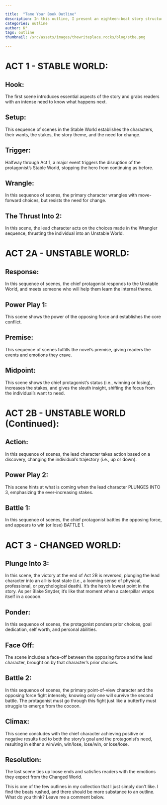 ```yaml
---

title:  "Tame Your Book Outline"
description: In this outline, I present an eighteen-beat story structure divided into three acts. Stable World, Unstable World (split into 2A and 2B), and Changed World. While it follows the traditional progression from setup through conflict to resolution, with key moments like Power Plays and Battles clearly marked, I find it lacks the depth and substance needed for a truly useful writing tool. The beats feel rushed, and though it covers essential story elements like the Hook, Midpoint, and Climax, it could benefit from more detailed guidance on character development and thematic exploration.
categories: outline
author: K°
tags: outline
thumbnail: /src/assets/images/thewriteplace.rocks/blog/stbe.png

---
```


<LightboxImage src="/src/assets/images/thewriteplace.rocks/blog/stbe.png" alt="Outline Picture" />


# ACT 1 - STABLE WORLD:
## Hook:
The first scene introduces essential aspects of the story and grabs readers with an intense need to know what happens next.
&nbsp;
## Setup:
This sequence of scenes in the Stable World establishes the characters, their wants, the stakes, the story theme, and the need for change.
&nbsp;
## Trigger:
Halfway through Act 1, a major event triggers the disruption of the protagonist’s Stable World, stopping the hero from continuing as before.
&nbsp;
## Wrangle:
In this sequence of scenes, the primary character wrangles with move-forward choices, but resists the need for change.
&nbsp;
## The Thrust Into 2:
In this scene, the lead character acts on the choices made in the Wrangler sequence, thrusting the individual into an Unstable World.
&nbsp;
# ACT 2A - UNSTABLE WORLD:
## Response:
In this sequence of scenes, the chief protagonist responds to the Unstable World, and meets someone who will help them learn the internal theme.
&nbsp;
## Power Play 1:
This scene shows the power of the opposing force and establishes the core conflict.
&nbsp;
## Premise:
This sequence of scenes fulfills the novel’s premise, giving readers the events and emotions they crave.
&nbsp;
## Midpoint:
This scene shows the chief protagonist’s status (i.e., winning or losing), increases the stakes, and gives the sleuth insight, shifting the focus from the individual’s want to need.
&nbsp;
# ACT 2B - UNSTABLE WORLD (Continued):
## Action:
In this sequence of scenes, the lead character takes action based on a discovery, changing the individual’s trajectory (i.e., up or down).
&nbsp;
## Power Play 2:
This scene hints at what is coming when the lead character PLUNGES INTO 3, emphasizing the ever-increasing stakes.
&nbsp;
## Battle 1:
In this sequence of scenes, the chief protagonist battles the opposing force, and appears to win (or lose) BATTLE 1.
&nbsp;
# ACT 3 - CHANGED WORLD:
## Plunge Into 3:
In this scene, the victory at the end of Act 2B is reversed, plunging the lead character into an all-is-lost state (i.e., a looming sense of physical, professional, or psychological death). It’s the hero’s lowest point in the story. As per Blake Snyder, it’s like that moment when a caterpillar wraps itself in a cocoon.
&nbsp;
## Ponder:
In this sequence of scenes, the protagonist ponders prior choices, goal dedication, self worth, and personal abilities.
&nbsp;
## Face Off:
The scene includes a face-off between the opposing force and the lead character, brought on by that character’s prior choices.
&nbsp;
## Battle 2:
In this sequence of scenes, the primary point-of-view character and the opposing force fight intensely, knowing only one will survive the second battle. The protagonist must go through this fight just like a butterfly must struggle to emerge from the cocoon.
&nbsp;
## Climax:
This scene concludes with the chief character achieving positive or negative results tied to both the story’s goal and the protagonist’s need, resulting in either a win/win, win/lose, lose/win, or lose/lose.
&nbsp;
## Resolution:
The last scene ties up loose ends and satisfies readers with the emotions they expect from the Changed World.

This is one of the few outlines in my collection that I just simply don't like. I find the beats rushed, and there should be more substance to an outline. What do you think? Leave me a comment below.

